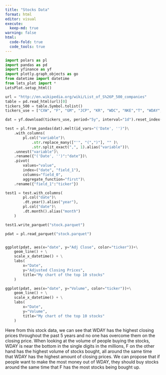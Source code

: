```yaml
---
title: "Stocks Data"
format: html
editor: visual
execute:
  keep-md: true
warning: false
html:
  code-fold: true
  code_tools: true
---
```

```python
import polars as pl
import pandas as pd
import yfinance as yf
import plotly.graph_objects as go
from datetime import datetime
from lets_plot import *
LetsPlot.setup_html()
```

```python
url = "http://en.wikipedia.org/wiki/List_of_S%26P_500_companies"
table = pd.read_html(url)[0]
tickers_500 = table.Symbol.tolist()
tickers_use = ["CXW", "F", "GM", "JCP", "KR", "WDC", "NKE","T", "WDAY", "WFC", "WMT"]

dat = yf.download(tickers_use, period="5y", interval="1d").reset_index()

test = pl.from_pandas(dat).melt(id_vars="('Date', '')")\
    .with_columns(
        pl.col("variable")\
            .str.replace_many(["'", "(",")"], "" )\
            .str.split_exact(",", 1).alias("variable"))\
    .unnest("variable")\
    .rename({"('Date', '')":"date"})\
    .pivot(
        values="value",
        index=("date", "field_1"),
        columns="field_0",
        aggregate_function="first")\
    .rename({"field_1":"ticker"})

test1 = test.with_columns(
        pl.col("date")\
        .dt.year().alias("year"), 
        pl.col("date")\
        .dt.month().alias("month")
    )

test1.write_parquet("stock.parquet")
```

```python
pdat = pl.read_parquet("stock.parquet")


ggplot(pdat, aes(x="date", y="Adj Close", color="ticker"))+\
    geom_line() + \
    scale_x_datetime() + \
    labs(
        x="Date",
        y="Adjusted Closing Prices",
        title="My chart of the top 10 stocks"
    )

```

```python
ggplot(pdat, aes(x="date", y="Volume", color="ticker"))+\
    geom_line() + \
    scale_x_datetime() + \
    labs(
        x="Date",
        y="Volume",
        title="My chart of the top 10 stocks"
    )
```

Here from this stock data, we can see that WDAY has the highest closing prices throughout the past 5 years and no one has overcome them on the closing price. When looking at the volume of people buying the stocks, WDAY is near the bottom in the single digits in the millions, F on the other hand has the highest volume of stocks bought, all around the same time that WDAY has the highest amount of closing prices. We can propose that if people want to make the most money out of WDAY, they should buy stocks around the same time that F has the most stocks being bought up.